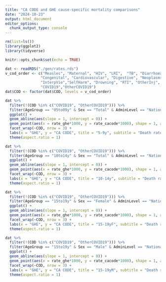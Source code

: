 ```yaml
---
title: "CA CODE and GHE cause-specific mortality comparisons"
date: "2024-10-23"
output: html_document
editor_options: 
  chunk_output_type: console
---
```


```r
rm(list=ls())
library(ggplot2)
library(tidyverse)

knitr::opts_chunk$set(echo = TRUE)

dat <- readRDS("./gen/rates.rds")
v_cod_order <- c("Measles", "Maternal", "HIV", "LRI",  "TB", "Diarrhoeal", "Malaria", "OtherCMPN",
                "Congenital", "Cardiovascular", "Digestive", "Neoplasms", "OtherNCD",
                "InterpVio","SelfHarm", "Drowning", "RTI", "OtherInj", "NatDis", "CollectVio",
                "COVID19","OtherCOVID19")
dat$COD <- factor(dat$COD, levels = v_cod_order)
```


```r
dat %>%
  filter(!(COD %in% c("COVID19", "OtherCOVID19"))) %>%
  filter(AgeGroup == "05to09y" & Sex == "Total" & AdminLevel == "National") %>%
  ggplot() +
  geom_abline(aes(slope = 1, intercept = 0)) +
  geom_point(aes(x = rate_ghe*1000, y = rate_cacode*1000), shape = 1, alpha = .5) +
  facet_wrap(~COD, nrow = 3) +
  labs(x = "GHE", y = "CA CODE", title = "5-9y", subtitle = "Death rate per 1,000") + 
  theme(aspect.ratio = 1) 

dat %>%
  filter(!(COD %in% c("COVID19", "OtherCOVID19"))) %>%
  filter(AgeGroup == "10to14y" & Sex == "Total" & AdminLevel == "National") %>%
  ggplot() +
  geom_abline(aes(slope = 1, intercept = 0)) +
  geom_point(aes(x = rate_ghe*1000, y = rate_cacode*1000), shape = 1, alpha = .5) +
  facet_wrap(~COD, nrow = 3) +
  labs(x = "GHE", y = "CA CODE", title = "10-14y", subtitle = "Death rate per 1,000") + 
  theme(aspect.ratio = 1) 

dat %>%
  filter(!(COD %in% c("COVID19", "OtherCOVID19"))) %>%
  filter(AgeGroup == "15to19y" & Sex == "Female" & AdminLevel == "National") %>%
  ggplot() +
  geom_abline(aes(slope = 1, intercept = 0)) +
  geom_point(aes(x = rate_ghe*1000, y = rate_cacode*1000), shape = 1, alpha = .5) +
  facet_wrap(~COD, nrow = 3) +
  labs(x = "GHE", y = "CA CODE", title = "15-19yF", subtitle = "Death rate per 1,000") + 
  theme(aspect.ratio = 1) 

dat %>%
  filter(!(COD %in% c("COVID19", "OtherCOVID19"))) %>%
  filter(AgeGroup == "15to19y" & Sex == "Male" & AdminLevel == "National") %>%
  ggplot() +
  geom_abline(aes(slope = 1, intercept = 0)) +
  geom_point(aes(x = rate_ghe*1000, y = rate_cacode*1000), shape = 1, alpha = .5) +
  facet_wrap(~COD, nrow = 3) +
  labs(x = "GHE", y = "CA CODE", title = "15-19yM", subtitle = "Death rate per 1,000") + 
  theme(aspect.ratio = 1) 
```
